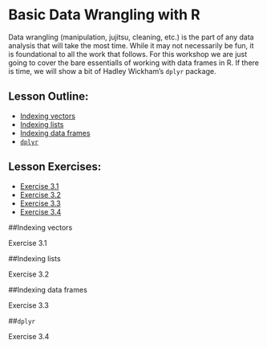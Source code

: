 # Basic Data Wrangling with R

Data wrangling (manipulation, jujitsu, cleaning, etc.) is the part of any data
analysis that will take the most time.  While it may not necessarily be fun, it
is foundational to all the work that follows.  For this workshop we are just 
going to cover the bare essentialls of working with data frames in R.  If there
is time, we will show a bit of Hadley Wickham's `dplyr` package.

## Lesson Outline:

- [Indexing vectors](#indexing-vectors)
- [Indexing lists](#indexing-lists)
- [Indexing data frames](#indexing-data-frames)
- [`dplyr`](#dplyr)

## Lesson Exercises:
- [Exercise 3.1](#exercise-31)
- [Exercise 3.2](#exercise-32)
- [Exercise 3.3](#exercise-33)
- [Exercise 3.4](#exercise-34)

##Indexing vectors

Exercise 3.1

##Indexing lists

Exercise 3.2

##Indexing data frames

Exercise 3.3

##`dplyr`

Exercise 3.4